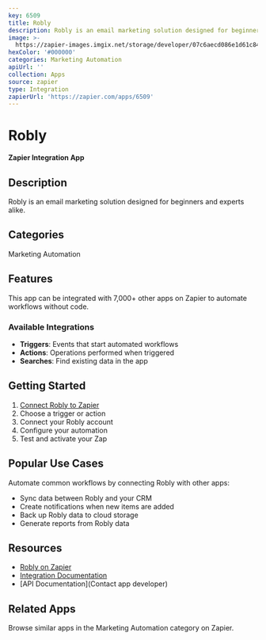 ```yaml
---
key: 6509
title: Robly
description: Robly is an email marketing solution designed for beginners and experts alike.
image: >-
  https://zapier-images.imgix.net/storage/developer/07c6aecd086e1d61c841e669e0787fe2_2.png?auto=format%2Ccompress&ixlib=python-3.0.0&q=50
hexColor: '#000000'
categories: Marketing Automation
apiUrl: ''
collection: Apps
source: zapier
type: Integration
zapierUrl: 'https://zapier.com/apps/6509'
---
```

# Robly

**Zapier Integration App**

## Description

Robly is an email marketing solution designed for beginners and experts alike.

## Categories

Marketing Automation

## Features

This app can be integrated with 7,000+ other apps on Zapier to automate workflows without code.

### Available Integrations

- **Triggers**: Events that start automated workflows
- **Actions**: Operations performed when triggered
- **Searches**: Find existing data in the app

## Getting Started

1. [Connect Robly to Zapier](https://zapier.com/apps/6509)
2. Choose a trigger or action
3. Connect your Robly account
4. Configure your automation
5. Test and activate your Zap

## Popular Use Cases

Automate common workflows by connecting Robly with other apps:

- Sync data between Robly and your CRM
- Create notifications when new items are added
- Back up Robly data to cloud storage
- Generate reports from Robly data

## Resources

- [Robly on Zapier](https://zapier.com/apps/6509)
- [Integration Documentation](https://zapier.com/apps/6509/integrations)
- [API Documentation](Contact app developer)

## Related Apps

Browse similar apps in the Marketing Automation category on Zapier.
